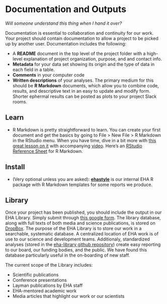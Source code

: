 # Documentation and Outputs

*Will someone understand this thing when I hand it over?*

Documentation is essential to collaboration and continuity for our work. Your
project should contain documentation to allow a project to be picked up by
another user. Documentation includes the following:

-   A **README** document in the top level of the project folder with a
    high-level explanation of project organization, purpose, and and contact
    info.
-   **Metadata** for your data set showing its origin and the type of data in
    each field in a table.
-   **Comments** in your computer code
-   **Written descriptions** of your analyses. The primary medium for this
    should be **R Markdown** documents, which allow you to combine code,
    results, and descriptive text in an easy to update and modify form. Shorter
    ephermal results can be posted as plots to your project Slack rooms.

## Learn

-   R Markdown is pretty straightforward to learn. You can create your first
    document and get the basics by going to File &gt; New File &gt; R Markdown
    in the RStudio menu. When you have time, dive in a bit more with [this great
    lesson on it](http://rpubs.com/marschmi/RMarkdown) with accompanying
    [video](https://www.youtube.com/watch?v=WFAHJ0NHOEQ&feature=youtu.be).
    Here's an [RStudio Reference
    Sheet](https://www.rstudio.com/wp-content/uploads/2015/03/rmarkdown-reference.pdf)
    for R Markdown.

## Install

-   (Very optional unless you are asked):
    [**ehastyle**](https://github.com/ecohealthalliance/ehastyle) is our
    internal EHA R package with R Markdown templates for some reports we
    produce.
    
## Library 

Once your project has been published, you should include the output in our EHA Library. Simply submit through [this google form](https://goo.gl/forms/pnJr4SGvlY8gyi2I3). The library database, along with full texts of both media and science publications, is stored on [DropBox](https://www.dropbox.com/sh/cdt1tvxddogw90m/AACH3HT9L5WDbpf2K_sOpy6Ta?dl=0). The purpose of the EHA Library is to store our work in a searchable, systematic database. A centralized location of EHA work is of use to our science and development teams. Additionaly, standardized analyses (stored in the [eha-library github repository](https://github.com/ecohealthalliance/eha-library)) create easy reporting to our board, our funding bodies, and the public. We have found this database particularly useful in the on-boarding of new staff. 

The current scope of the Library includes:

-   Scientific publications
-   Conference presentations
-   Layman publications by EHA staff 
-   EHA-mentored academic work
-   Media articles that highlight our work or our scientists
